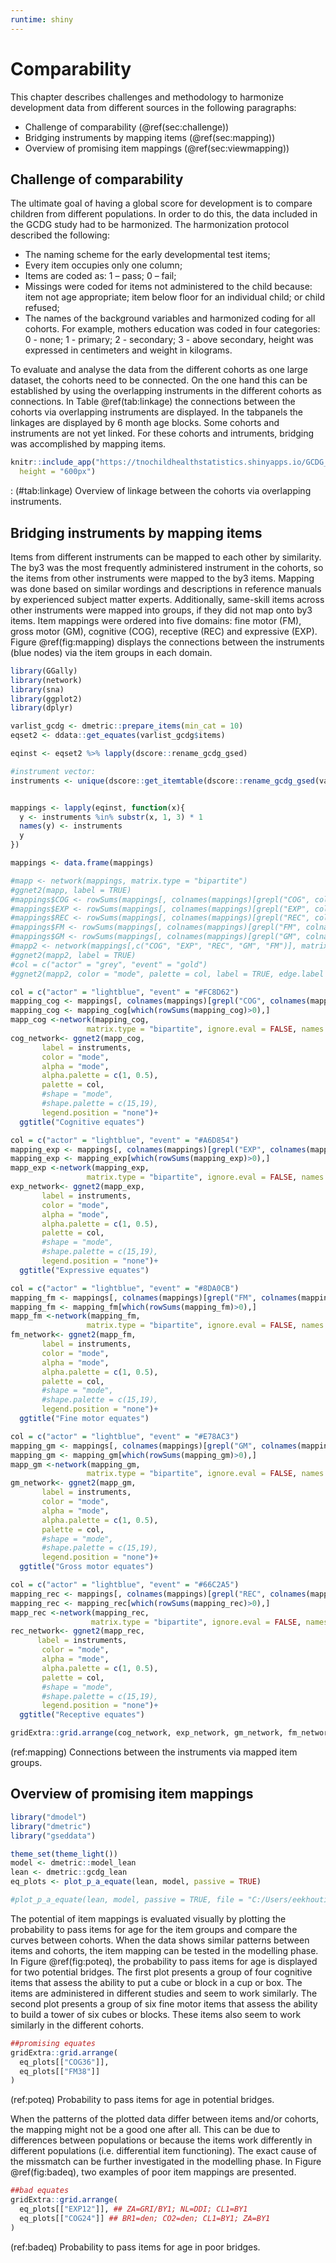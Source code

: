 ```yaml
---
runtime: shiny 
---
```


<!-- NOTE: We may need to reorganise a little. Move "Challange of
comparabiliy" and "Bridging instruments" to before chapter 2. Then
this chapter can concentrate on the identification and assessment of
similar items -->

# Comparability {#ch:comparability}

This chapter describes challenges and methodology to harmonize
development data from different sources in the following paragraphs:

* Challenge of comparability (\@ref(sec:challenge))
* Bridging instruments by mapping items (\@ref(sec:mapping))
* Overview of promising item mappings (\@ref(sec:viewmapping))


## Challenge of comparability {#sec:challenge}

The ultimate goal of having a global score for development is to compare
children from different populations. In order to do this, the data included in
the GCDG study had to be harmonized. The harmonization protocol described the following:

* The naming scheme for the early developmental test items;
* Every item occupies only one column;
* Items are coded as: 1 – pass; 0 – fail;
* Missings were coded for items not administered to the child because: item not
age appropriate; item below floor for an individual child; or child refused;
* The names of the background variables and harmonized coding for all cohorts.
For example, mothers education was coded in four categories: 0 - none; 1 -
primary; 2 - secondary; 3 - above secondary, height was expressed in centimeters
and weight in kilograms.

To evaluate and analyse the data from the different cohorts as one large
dataset, the cohorts need to be connected. On the one hand this can be
established by using the overlapping instruments in the different cohorts as
connections. In Table \@ref(tab:linkage) the connections between the cohorts via
overlapping instruments are displayed. In the tabpanels the linkages are
displayed by 6 month age blocks. Some cohorts and instruments are not yet
linked. For these cohorts and intruments, bridging was accomplished by mapping
items.


```r

knitr::include_app("https://tnochildhealthstatistics.shinyapps.io/GCDG_instrument_linkage/", 
  height = "600px")
```
: (\#tab:linkage) Overview of linkage between the cohorts via overlapping instruments.


## Bridging instruments by mapping items {#sec:mapping}

Items from different instruments can be mapped to each other by similarity. The
by3 was the most frequently administered instrument in the cohorts, so the items
from other instruments were mapped to the by3 items. Mapping was done based on
similar wordings and descriptions in reference manuals by experienced subject
matter experts. Additionally, same-skill items across other instruments were
mapped into groups, if they did not map onto by3 items. Item mappings were
ordered into five domains: fine motor (FM), gross motor (GM), cognitive (COG),
receptive (REC) and expressive (EXP). Figure \@ref(fig:mapping) displays the
connections between the instruments (blue nodes) via the item groups in each
domain.

```r
library(GGally)
library(network)
library(sna)
library(ggplot2)
library(dplyr)

varlist_gcdg <- dmetric::prepare_items(min_cat = 10)
eqset2 <- ddata::get_equates(varlist_gcdg$items)

eqinst <- eqset2 %>% lapply(dscore::rename_gcdg_gsed) 

#instrument vector:
instruments <- unique(dscore::get_itemtable(dscore::rename_gcdg_gsed(varlist_gcdg$items))$instrument)[-11]


mappings <- lapply(eqinst, function(x){
  y <- instruments %in% substr(x, 1, 3) * 1
  names(y) <- instruments
  y
})

mappings <- data.frame(mappings)

#mapp <- network(mappings, matrix.type = "bipartite")
#ggnet2(mapp, label = TRUE)
#mappings$COG <- rowSums(mappings[, colnames(mappings)[grepl("COG", colnames(mappings))] ])
#mappings$EXP <- rowSums(mappings[, colnames(mappings)[grepl("EXP", colnames(mappings))] ])
#mappings$REC <- rowSums(mappings[, colnames(mappings)[grepl("REC", colnames(mappings))] ])
#mappings$FM <- rowSums(mappings[, colnames(mappings)[grepl("FM", colnames(mappings))] ])
#mappings$GM <- rowSums(mappings[, colnames(mappings)[grepl("GM", colnames(mappings))] ])
#mapp2 <- network(mappings[,c("COG", "EXP", "REC", "GM", "FM")], matrix.type = "bipartite", ignore.eval = FALSE, names.eval = "weights")
#ggnet2(mapp2, label = TRUE)
#col = c("actor" = "grey", "event" = "gold")
#ggnet2(mapp2, color = "mode", palette = col, label = TRUE, edge.label = "weights")

col = c("actor" = "lightblue", "event" = "#FC8D62")
mapping_cog <- mappings[, colnames(mappings)[grepl("COG", colnames(mappings))]]
mapping_cog <- mapping_cog[which(rowSums(mapping_cog)>0),]
mapp_cog <-network(mapping_cog, 
                 matrix.type = "bipartite", ignore.eval = FALSE, names.eval = "weights")
cog_network<- ggnet2(mapp_cog, 
       label = instruments, 
       color = "mode", 
       alpha = "mode", 
       alpha.palette = c(1, 0.5), 
       palette = col, 
       #shape = "mode",
       #shape.palette = c(15,19), 
       legend.position = "none")+
  ggtitle("Cognitive equates")

col = c("actor" = "lightblue", "event" = "#A6D854")
mapping_exp <- mappings[, colnames(mappings)[grepl("EXP", colnames(mappings))]]
mapping_exp <- mapping_exp[which(rowSums(mapping_exp)>0),]
mapp_exp <-network(mapping_exp,
                 matrix.type = "bipartite", ignore.eval = FALSE, names.eval = "weights")
exp_network<- ggnet2(mapp_exp, 
       label = instruments, 
       color = "mode", 
       alpha = "mode", 
       alpha.palette = c(1, 0.5), 
       palette = col, 
       #shape = "mode",
       #shape.palette = c(15,19), 
       legend.position = "none")+
  ggtitle("Expressive equates")

col = c("actor" = "lightblue", "event" = "#8DA0CB")
mapping_fm <- mappings[, colnames(mappings)[grepl("FM", colnames(mappings))]]
mapping_fm <- mapping_fm[which(rowSums(mapping_fm)>0),]
mapp_fm <-network(mapping_fm,
                 matrix.type = "bipartite", ignore.eval = FALSE, names.eval = "weights")
fm_network<- ggnet2(mapp_fm, 
       label = instruments, 
       color = "mode", 
       alpha = "mode", 
       alpha.palette = c(1, 0.5), 
       palette = col, 
       #shape = "mode",
       #shape.palette = c(15,19), 
       legend.position = "none")+
  ggtitle("Fine motor equates")

col = c("actor" = "lightblue", "event" = "#E78AC3")
mapping_gm <- mappings[, colnames(mappings)[grepl("GM", colnames(mappings))]]
mapping_gm <- mapping_gm[which(rowSums(mapping_gm)>0),]
mapp_gm <-network(mapping_gm,
                 matrix.type = "bipartite", ignore.eval = FALSE, names.eval = "weights")
gm_network<- ggnet2(mapp_gm, 
       label = instruments, 
       color = "mode", 
       alpha = "mode", 
       alpha.palette = c(1, 0.5), 
       palette = col, 
       #shape = "mode",
       #shape.palette = c(15,19), 
       legend.position = "none")+
  ggtitle("Gross motor equates")

col = c("actor" = "lightblue", "event" = "#66C2A5")
mapping_rec <- mappings[, colnames(mappings)[grepl("REC", colnames(mappings))]]
mapping_rec <- mapping_rec[which(rowSums(mapping_rec)>0),]
mapp_rec <-network(mapping_rec,
                  matrix.type = "bipartite", ignore.eval = FALSE, names.eval = "weights")
rec_network<- ggnet2(mapp_rec, 
      label = instruments, 
       color = "mode", 
       alpha = "mode", 
       alpha.palette = c(1, 0.5), 
       palette = col, 
       #shape = "mode",
       #shape.palette = c(15,19), 
       legend.position = "none")+
  ggtitle("Receptive equates")

gridExtra::grid.arrange(cog_network, exp_network, gm_network, fm_network, rec_network)

```
(ref:mapping) Connections between the instruments via mapped item groups.

## Overview of promising item mappings {#sec:viewmapping}

```r
library("dmodel")
library("dmetric")
library("gseddata")

theme_set(theme_light())
model <- dmetric::model_lean
lean <- dmetric::gcdg_lean
eq_plots <- plot_p_a_equate(lean, model, passive = TRUE)

#plot_p_a_equate(lean, model, passive = TRUE, file = "C:/Users/eekhouti/Desktop/eq_a_dbook2.pdf")

```


<!-- NOTE: Suggesting "passing by age" as linking method may be confusing. If we do so, we should clearly explain that this is NOT the way we create equates, and explain the reasons why. -->

The potential of item mappings is evaluated visually by plotting the probability
to pass items for age for the item groups and compare the curves between
cohorts. When the data shows similar patterns between items and cohorts, the
item mapping can be tested in the modelling phase. In Figure \@ref(fig:poteq),
the probability to pass items for age is displayed for two potential bridges.
The first plot presents a group of four cognitive items that assess the ability
to put a cube or block in a cup or box. The items are administered in different
studies and seem to work similarly. The second plot presents a group of six fine
motor items that assess the ability to build a tower of six cubes or blocks.
These items also seem to work similarly in the different cohorts.

```r

##promising equates
gridExtra::grid.arrange(
  eq_plots[["COG36"]],
  eq_plots[["FM38"]]
)

```
(ref:poteq) Probability to pass items for age in potential bridges.

When the patterns of the plotted data differ between items and/or cohorts, the
mapping might not be a good one after all. This can be due to differences
between populations or because the items work differently in different
populations (i.e. differential item functioning). The exact cause of the
missmatch can be further investigated in the modelling phase. In Figure
\@ref(fig:badeq), two examples of poor item mappings are presented.

```r

##bad equates
gridExtra::grid.arrange(
  eq_plots[["EXP12"]], ## ZA=GRI/BY1; NL=DDI; CL1=BY1
  eq_plots[["COG24"]] ## BR1=den; CO2=den; CL1=BY1; ZA=BY1
)
```
(ref:badeq) Probability to pass items for age in poor bridges.
